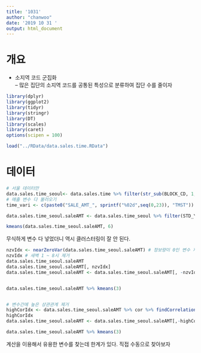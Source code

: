 ```yaml
---
title: '1031'
author: "chanwoo"
date: '2019 10 31 '
output: html_document
---
```


# 개요
- 소지역 코드 군집화  
-- 많은 집단의 소지역 코드를 공통된 특성으로 분류하여 집단 수를 줄이자

```r
library(dplyr)
library(ggplot2)
library(tidyr)
library(stringr)
library(DT)
library(scales)
library(caret)
options(scipen = 100)

load("../RData/data.sales.time.RData")
```


# 데이터 
```r
# 서울 데이터만
data.sales.time_seoul<- data.sales.time %>% filter(str_sub(BLOCK_CD, 1, 2) == 11) 
# 매출 변수 다 불러오기
time_vari <- c(paste0("SALE_AMT_", sprintf("%02d",seq(0,23)), "TMST"))

data.sales.time_seoul.saleAMT <- data.sales.time_seoul %>% filter(STD_YM == 201601) %>% select(time_vari) 

kmeans(data.sales.time_seoul.saleAMT, 6)  
```
무식하게 변수 다 넣었더니 역시 클러스터링이 잘 안 된다.

```r
nzvIdx <- nearZeroVar(data.sales.time_seoul.saleAMT) # 정보량이 0인 변수 제거
nzvIdx # 새벽 1 ~ 8시 제거
data.sales.time_seoul.saleAMT
data.sales.time_seoul.saleAMT[, nzvIdx]
data.sales.time_seoul.saleAMT <- data.sales.time_seoul.saleAMT[, -nzvIdx]


data.sales.time_seoul.saleAMT %>% kmeans(3)


# 변수간에 높은 상관관계 제거
highCorIdx <- data.sales.time_seoul.saleAMT %>% cor %>% findCorrelation(cutoff = 0.7)
highCorIdx
data.sales.time_seoul.saleAMT <- data.sales.time_seoul.saleAMT[,-highCorIdx]

data.sales.time_seoul.saleAMT %>% kmeans(3)
```
계산을 이용해서 유용한 변수를 찾는데 한계가 있다.  직접 수동으로 찾아보자


```r

```


